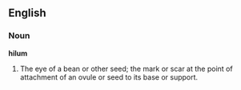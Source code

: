 ==English==

===Noun===

'''hilum'''

#The eye of a bean or other seed; the mark or scar at the point of attachment of an ovule or seed to its base or support.